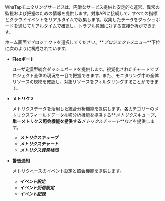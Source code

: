 WhaTapモニタリングサービスは、円滑なサービス提供と安定的な運営、異常の監視および把握のための情報を提供します。対象APIに接続して、すべての指標とクラウドイベントをリアルタイムで収集します。収集したデータをダッシュボードを通じてリアルタイムで確認し、トラブル原因に対する直接分析ができます。

ホーム画面でプロジェクトを選択してください。**_プロジェクトメニュー_**下位に次のように構成されています。 

-   **Flexボード**

    ユーザ定義型統合ダッシュボードを提供します。視覚化されたチャートでプロジェクト全体の現況を一目で把握できます。また、モニタリング中の全体リソースの規模を確認し、対象リソースをフィルタリングすることができます。

-   **メトリクス**

    メトリクスデータを活用した統合分析機能を提供します。各カテゴリーのメトリクスフィールドデータ推移分析機能を提供する**_メトリクスキューブ_**、単一メトリクス照会機能を提供する**_メトリクスチャート_**などを提供します。

    -   **_メトリクスキューブ_**
    -   **_メトリクスチャート_**
    -   **_メトリクス異常検知_**

-   **警告通知**

    メトリクベースのイベント設定と照会機能を提供します。 

    -   **_イベント設定_**
    -   **_イベント受信設定_**
    -   **_イベント記録_**

<!-- 
템플릿 대시보드를 제공하지 않습니다. 
  사전 구성된 템플릿을 통해 사용자가 원하는 다양한 대시보드를 구성할 수 있습니다. 시각화된 차트로 프로젝트 전체 현황을 한눈에 파악할 수 있습니다. 모니터링 중인 전체 자원 규모를 확인하고 대상 자원을 필터링할 수 있습니다.

  
-->
